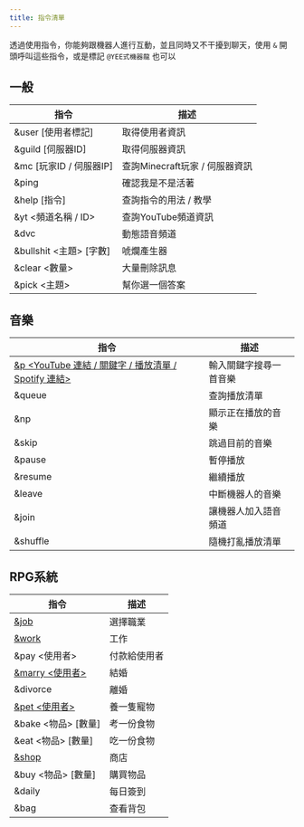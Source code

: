 ---
title: 指令清單
---


透過使用指令，你能夠跟機器人進行互動，並且同時又不干擾到聊天，使用 `&` 開頭呼叫這些指令，或是標記 `@YEE式機器龍` 也可以

## 一般

| 指令                  | 描述                    |
|---------------------|-----------------------|
| &user [使用者標記]       | 取得使用者資訊               |
| &guild [伺服器ID]      | 取得伺服器資訊               |
| &mc [玩家ID / 伺服器IP]  | 查詢Minecraft玩家 / 伺服器資訊 |
| &ping               | 確認我是不是活著              |
| &help [指令]          | 查詢指令的用法 / 教學          |
| &yt <頻道名稱 / ID>     | 查詢YouTube頻道資訊         |
| &dvc                | 動態語音頻道                |
| &bullshit <主題> [字數] | 唬爛產生器                 |
| &clear <數量>         | 大量刪除訊息                |
| &pick <主題>          | 幫你選一個答案               |

<Adsense/>

## 音樂

| 指令                                                                    | 描述          |
|-----------------------------------------------------------------------|-------------|
| [&p <YouTube 連結 / 關鍵字 / 播放清單 / Spotify 連結>](/blog/how-to-invite-bot/) | 輸入關鍵字搜尋一首音樂 |
| &queue                                                                | 查詢播放清單      |
| &np                                                                   | 顯示正在播放的音樂   |
| &skip                                                                 | 跳過目前的音樂     |
| &pause                                                                | 暫停播放        |
| &resume                                                               | 繼續播放        |
| &leave                                                                | 中斷機器人的音樂    |
| &join                                                                 | 讓機器人加入語音頻道  |
| &shuffle                                                              | 隨機打亂播放清單    |

## RPG系統

| 指令                            | 描述     |
|-------------------------------|--------|
| [&job](/docs/rpg/#取得工作)       | 選擇職業   |
| [&work](/docs/rpg/#開始工作)      | 工作     |
| &pay <使用者>                    | 付款給使用者 |
| [&marry <使用者>](/docs/rpg/#結婚) | 結婚     |
| &divorce                      | 離婚     |
| [&pet <使用者>](/docs/rpg/#養寵物)  | 養一隻寵物  |
| &bake <物品> [數量]               | 考一份食物  |
| &eat <物品> [數量]                | 吃一份食物  |
| [&shop](/docs/rpg/#商店)        | 商店     |
| &buy <物品> [數量]                | 購買物品   |
| &daily                        | 每日簽到   |
| &bag                          | 查看背包   |

<Adsense/>